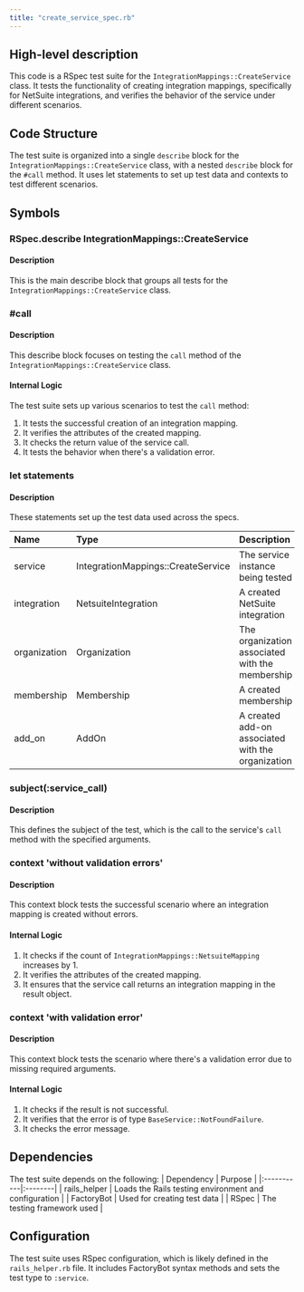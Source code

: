 ```yaml
---
title: "create_service_spec.rb"
---
```


## High-level description
This code is a RSpec test suite for the `IntegrationMappings::CreateService` class. It tests the functionality of creating integration mappings, specifically for NetSuite integrations, and verifies the behavior of the service under different scenarios.

## Code Structure
The test suite is organized into a single `describe` block for the `IntegrationMappings::CreateService` class, with a nested `describe` block for the `#call` method. It uses let statements to set up test data and contexts to test different scenarios.

## Symbols

### RSpec.describe IntegrationMappings::CreateService
#### Description
This is the main describe block that groups all tests for the `IntegrationMappings::CreateService` class.

### #call
#### Description
This describe block focuses on testing the `call` method of the `IntegrationMappings::CreateService` class.

#### Internal Logic
The test suite sets up various scenarios to test the `call` method:
1. It tests the successful creation of an integration mapping.
2. It verifies the attributes of the created mapping.
3. It checks the return value of the service call.
4. It tests the behavior when there's a validation error.

### let statements
#### Description
These statements set up the test data used across the specs.

| Name | Type | Description |
|:-----|:-----|:------------|
| service | IntegrationMappings::CreateService | The service instance being tested |
| integration | NetsuiteIntegration | A created NetSuite integration |
| organization | Organization | The organization associated with the membership |
| membership | Membership | A created membership |
| add_on | AddOn | A created add-on associated with the organization |

### subject(:service_call)
#### Description
This defines the subject of the test, which is the call to the service's `call` method with the specified arguments.

### context 'without validation errors'
#### Description
This context block tests the successful scenario where an integration mapping is created without errors.

#### Internal Logic
1. It checks if the count of `IntegrationMappings::NetsuiteMapping` increases by 1.
2. It verifies the attributes of the created mapping.
3. It ensures that the service call returns an integration mapping in the result object.

### context 'with validation error'
#### Description
This context block tests the scenario where there's a validation error due to missing required arguments.

#### Internal Logic
1. It checks if the result is not successful.
2. It verifies that the error is of type `BaseService::NotFoundFailure`.
3. It checks the error message.

## Dependencies
The test suite depends on the following:
| Dependency | Purpose |
|:-----------|:--------|
| rails_helper | Loads the Rails testing environment and configuration |
| FactoryBot | Used for creating test data |
| RSpec | The testing framework used |

## Configuration
The test suite uses RSpec configuration, which is likely defined in the `rails_helper.rb` file. It includes FactoryBot syntax methods and sets the test type to `:service`.